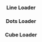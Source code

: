 
<Edit folder={props.folder} />

<Header
  title="Loaders"
  subtitle="Pure CSS animated loaders."
  npm={props.npm}
  status="stable"
/>

### Line Loader

<LoaderLine />

### Dots Loader

<LoaderDots />

### Cube Loader

<LoaderCube />
